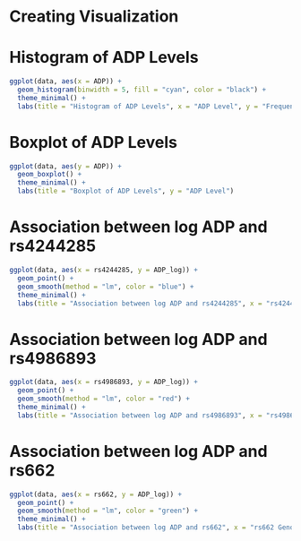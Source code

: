 # Creating Visualization
# Histogram of ADP Levels

```r
ggplot(data, aes(x = ADP)) +
  geom_histogram(binwidth = 5, fill = "cyan", color = "black") +
  theme_minimal() +
  labs(title = "Histogram of ADP Levels", x = "ADP Level", y = "Frequency")
```

# Boxplot of ADP Levels

```r
ggplot(data, aes(y = ADP)) +
  geom_boxplot() +
  theme_minimal() +
  labs(title = "Boxplot of ADP Levels", y = "ADP Level")
```

# Association between log ADP and rs4244285

```r
ggplot(data, aes(x = rs4244285, y = ADP_log)) +
  geom_point() +
  geom_smooth(method = "lm", color = "blue") +
  theme_minimal() +
  labs(title = "Association between log ADP and rs4244285", x = "rs4244285 Genotype (0, 1, 2)", y = "log(ADP)")
```

# Association between log ADP and rs4986893

```r
ggplot(data, aes(x = rs4986893, y = ADP_log)) +
  geom_point() +
  geom_smooth(method = "lm", color = "red") +
  theme_minimal() +
  labs(title = "Association between log ADP and rs4986893", x = "rs4986893 Genotype (0, 1, 2)", y = "log(ADP)")
```

# Association between log ADP and rs662

```r
ggplot(data, aes(x = rs662, y = ADP_log)) +
  geom_point() +
  geom_smooth(method = "lm", color = "green") +
  theme_minimal() +
  labs(title = "Association between log ADP and rs662", x = "rs662 Genotype (0, 1, 2)", y = "log(ADP)")
```
